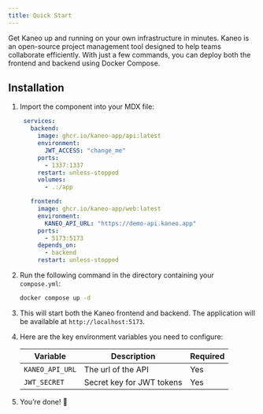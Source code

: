 ```yaml
---
title: Quick Start
---
```




Get Kaneo up and running on your own infrastructure in minutes. Kaneo is an open-source project management tool designed to help teams collaborate efficiently. With just a few commands, you can deploy both the frontend and backend using Docker Compose.


## Installation

<Steps>

1. Import the component into your MDX file:

   ```yaml title="compose.yaml"
    services:
      backend:
        image: ghcr.io/kaneo-app/api:latest
        environment:
          JWT_ACCESS: "change_me"
        ports:
          - 1337:1337
        restart: unless-stopped
        volumes:
          - .:/app

      frontend:
        image: ghcr.io/kaneo-app/web:latest
        environment:
          KANEO_API_URL: "https://demo-api.kaneo.app"
        ports:
          - 5173:5173
        depends_on:
          - backend
        restart: unless-stopped
   ```

2. Run the following command in the directory containing your `compose.yml`:
    ```bash
    docker compose up -d
    ```

3. This will start both the Kaneo frontend and backend. The application will be available at `http://localhost:5173`.

3. Here are the key environment variables you need to configure:

    | Variable | Description | Required |
    |----------|-------------|----------|
    | `KANEO_API_URL` | The url of the API | Yes |
    | `JWT_SECRET` | Secret key for JWT tokens | Yes |

4. You’re done! 🎉

</Steps>